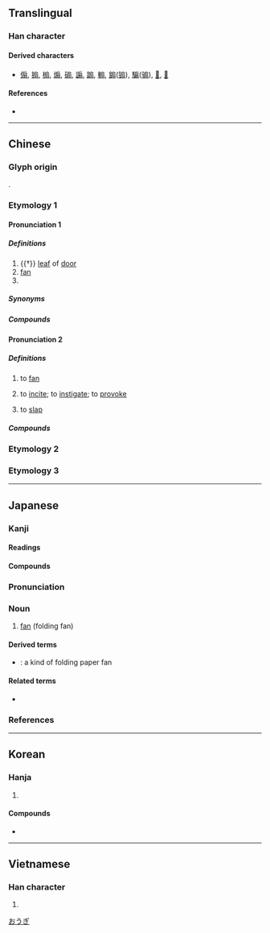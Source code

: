 {{also|煽|搧}}
{{character info}}
==Translingual==

===Han character===
{{Han char|rn=63|rad=戶|as=06|sn=10|four=30227|canj=HSSMM,ISSMM|ids=⿸戶羽, ⿸户羽, ⿸戸羽}}

====Derived characters====
* [[傓]], [[搧]], [[㮼]], [[煽]], [[𥔱]], [[謆]], [[𨃩]], [[䡪]], [[䥇]]([[䦂]]), [[騸]]([[骟]]), [[𠞛]], [[𦑗]]

====References====
* {{Han ref|kx=0416.140|dkj=11743|dj=0761.160|hdz=32263.060|uh=6247|ud=25159|bh=AEB0|bd=44720}}

----

==Chinese==
{{zh-forms|alt=搧,煽}}

===Glyph origin===
{{Han etym}}
{{Han compound|戶|羽|ls=ic|t1=door|t2=feather}}.

===Etymology 1===

====Pronunciation 1====
{{zh-pron
|m=shàn
|m-s=
|c=sin3
|c-t=
|g=
|h=pfs=san;gd=san4
|j=san3
|mb=si̿ng
|md=siéng
|mn=sìⁿ/siàn
|mn_note=sìⁿ - vernacular; siàn - literary
|mn-t=sin3
|w=
|x=
|mc=2
|oc=1,2
|cat=n,cls
}}

=====Definitions=====
{{zh-hanzi}}

# {{†}} [[leaf]] of [[door]]
# [[fan]]
# {{zh-classifier|[[door]]s and [[window]]s}}

=====Synonyms=====
{{zh-dial|扇子}}
{{zh-dial}}

=====Compounds=====
{{zh-der|合歡扇|兩扇皮|團香扇|團扇|丟紙扇|卻扇|宮扇|吊扇|六扇門|寶扇|冬扇夏爐|團扇妾|夏鑪冬扇|扇子生|搖鵝毛扇|扇形|折扇|檀香扇|沖積扇|扇墜兒|扇對|扇子|白團扇|打扇|桃花扇|扇形角|撒扇|秋風團扇|磨扇墜手|格扇|秋扇見捐|扇牌|歌扇|秋扇|掌扇|扇葉蒲葵|扇形理論|班姬詠扇|扇面|扇車|扇馬|扇面對|扇舞|波扇|油紙扇|摺疊扇|油搭扇|扇骨子|海扇|摺扇|扇貝|雉尾扇|紙扇|羅扇|聚頭扇|肋巴扇兒|芭蕉扇|羽扇綸巾|蒲葵扇|闔扇|門扇|香扇|羽扇|舞衫歌扇|葵扇|鵰翎扇|鵝翎扇|鵝毛扇|電風扇|紈扇|蕉扇|走扇|篋扇|鞋扇|風扇|鐵扇公主|骨扇|電扇|隔扇|蒲扇價增|羽扇豆|舉扇一撝|竹扇|蒲扇|落地扇|排氣扇|抽氣扇}}

====Pronunciation 2====
{{zh-pron
|m=shān
|c=sin3
|h=pfs=san
|md=siéng
|mn=siàn/sìⁿ
|mn_note=sìⁿ - vernacular; siàn - literary
|dial=n
|mc=1
|oc=n,1
|cat=v
}}

=====Definitions=====
{{zh-hanzi}}

# to [[fan]]
#: {{zh-x|因為 大廳 裡 很 熱，她 扇{shān} 個 不停。|As the hall was very hot, she kept '''fanning''' herself all the time.}}
#: {{zh-alt-inline|[[煽]]<small> (for invigorating fire)</small>|搧}}
# to [[incite]]; to [[instigate]]; to [[provoke]]
#: {{zh-alt-inline|煽}}
# to [[slap]] {{qualifier|somebody on the face}}
#: {{zh-x|我 真 想 扇{shān} 你 一 個 耳光。|I could '''give you a slap''' in the face.}}
#: {{zh-alt-inline|搧}}

=====Compounds=====
{{zh-der|來扇館|扇枕溫衾|扇枕溫席|扇火止沸|扇動|扇涼翅兒|溫席扇枕|扇誘|扇揚|扇風耳朵|扇枕溫被}}

===Etymology 2===
{{zh-see|煽|ss}}

===Etymology 3===
{{zh-see|搧|ss}}

----

==Japanese==
{{wikipedia|lang=ja}}

===Kanji===
{{ja-kanji|grade=7|rs=戶06}}

====Readings====
{{ja-readings
|goon=せん
|kanon=せん
|kun=おうぎ-<あふぎ-
}}

====Compounds====
{{col2|ja
|{{ja-r|扇%子|せん%す}}
|{{ja-r|扇%風%機|せん%ぷう%き}}
|{{ja-r|団扇|うちわ}}
|{{ja-r|鉄%扇|てっ%せん}}
|sort=0
}}

===Pronunciation===
{{ja-pron|yomi=k|おうぎ|acc=3|acc_ref=DJR}}
{{ja-kanjitab|おうぎ|yomi=k}}

===Noun===
{{ja-noun|おうぎ|hhira=あふぎ}}

# [[fan]] (folding fan)

====Derived terms====
* {{ja-r|蝙蝠%扇|かわほり%おうぎ|lit=[[bat]] fan}}: a kind of folding paper fan

====Related terms====
* {{ja-r|扇ぐ|あおぐ|gloss=to fan}}

===References===
<references/>

[[Category:ja:Fans|おうぎ]]

----

==Korean==

===Hanja===
{{ko-hanja|부채|선}}

# {{hanja form of|선|[[fan]]}}

====Compounds====
* {{ko-l|선풍기|(electric) [[fan]]|扇風機}}

----

==Vietnamese==

===Han character===
{{vi-readings|reading=phiến, thiên|rs=戶06}}

# {{rfdef|vi}}